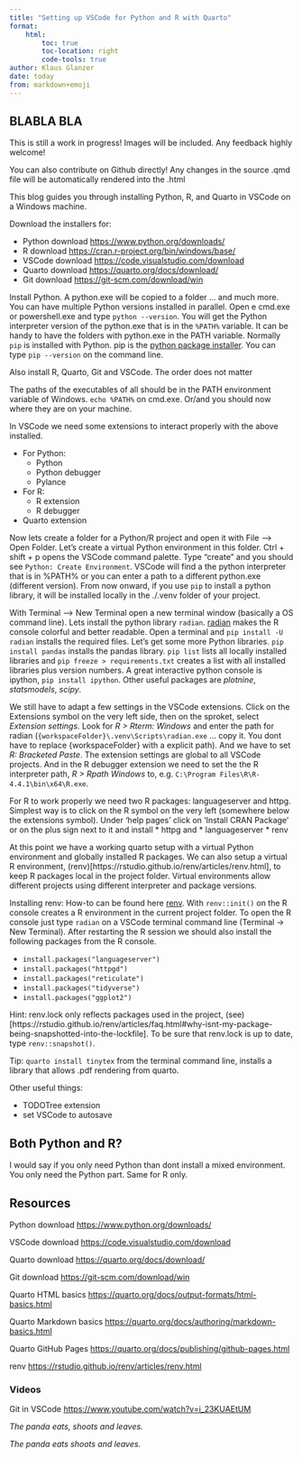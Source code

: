 ```yaml
---
title: "Setting up VSCode for Python and R with Quarto"
format: 
    html:
        toc: true
        toc-location: right
        code-tools: true
author: Klaus Glanzer
date: today
from: markdown+emoji
---
```


## BLABLA BLA

::: {.callout-note}
This is still a work in progress! Images will be included. Any feedback highly welcome! 
:::

::: {.callout-caution}
You can also contribute on Github directly! Any changes in the source .qmd file will be automatically rendered into the .html
:::

This blog guides you through installing Python, R, and Quarto in VSCode on a Windows machine.

Download the installers for:

*  Python download [https://www.python.org/downloads/](https://www.python.org/downloads/)
*  R download [https://cran.r-project.org/bin/windows/base/](https://cran.r-project.org/bin/windows/base/)
*  VSCode download [https://code.visualstudio.com/download](https://code.visualstudio.com/download)
*  Quarto download [https://quarto.org/docs/download/](https://quarto.org/docs/download/)
*  Git download [https://git-scm.com/download/win](https://git-scm.com/download/win)

Install Python. A python.exe will be copied to a folder ... and much more. You can have multiple Python versions installed in parallel. Open e cmd.exe or powershell.exe and type `python --version`. You will get the Python interpreter version of the python.exe that is in the `%PATH%` variable. It can be handy to have the folders with python.exe in the PATH variable. Normally `pip` is installed with Python. pip is the [python package installer](https://pip.pypa.io/en/stable/). You can type `pip --version` on the command line. 

Also install R, Quarto, Git and VSCode. The order does not matter

The paths of the executables of all should be in the PATH environment variable of Windows. `echo %PATH%` on cmd.exe. Or/and you should now where they are on your machine.

In VSCode we need some extensions to interact properly with the above installed. 

* For Python:
    + Python
    + Python debugger
    + Pylance
* For R:
    + R extension
    + R debugger
* Quarto extension

Now lets create a folder for a Python/R project and open it with File --> Open Folder. Let's create a virtual Python environment in this folder. Ctrl + shift + p opens the VSCode command palette. Type "create" and you should see `Python: Create Environment`. VSCode will find a the python interpreter that is in %PATH% or you can enter a path to a different python.exe (different version). From now onward, if you use `pip` to install a python library, it will be installed locally in the ./.venv folder of your project. 

With Terminal --> New Terminal open a new terminal window (basically a OS command line). Lets install the python library `radian`. [radian](https://github.com/randy3k/radian) makes the R console colorful and better readable. Open a terminal and `pip install -U radian` installs the required files. Let's get some more Python libraries. `pip install pandas` installs the pandas library. `pip list` lists all locally installed libraries and `pip freeze > requirements.txt` creates a list with all installed libraries plus version numbers. A great interactive python console is ipython, `pip install ipython`. Other useful packages are *plotnine*, *statsmodels*, *scipy*.

We still have to adapt a few settings in the VSCode extensions. Click on the Extensions symbol on the very left side, then on the sproket, select *Extension settings*. Look for *R > Rterm: Windows* and enter the path for radian (`{workspaceFolder}\.venv\Scripts\radian.exe` ... copy it. You dont have to replace {workspaceFolder} with a explicit path). And we have to set *R: Bracketed Paste*. The extension settings are global to all VSCode projects. And in the R debugger extension we need to set the the R interpreter path, *R > Rpath Windows* to, e.g. `C:\Program Files\R\R-4.4.1\bin\x64\R.exe`.

For R to work properly we need two R packages: languageserver and httpg. Simplest way is to click on the R symbol on the very left (somewhere below the extensions symbol). Under 'help pages' click on 'Install CRAN Package' or on the plus sign next to it and install 
* httpg and 
* languageserver
* renv

At this point we have a working quarto setup with a virtual Python environment and globally installed R packages. We can also setup a virtual R environment, (renv)[https://rstudio.github.io/renv/articles/renv.html], to keep R packages local in the project folder. Virtual environments allow different projects using different interpreter and package versions.

Installing renv:
How-to can be found here [renv](https://rstudio.github.io/renv/articles/renv.html). With `renv::init()` on the R console creates a R environment in the current project folder. To open the R console just type `radian` on a VSCode terminal command line (Terminal -> New Terminal). After restarting the R session we should also install the following packages from the R console.

* `install.packages("languageserver")`
* `install.packages("httpgd")`
* `install.packages("reticulate")`
* `install.packages("tidyverse")`
* `install.packages("ggplot2")`

 Hint: renv.lock only reflects packages used in the project, (see)[https://rstudio.github.io/renv/articles/faq.html#why-isnt-my-package-being-snapshotted-into-the-lockfile]. To be sure that renv.lock is up to date, type `renv::snapshot()`.


Tip: `quarto install tinytex` from the terminal command line, installs a library that allows .pdf rendering from quarto.

Other useful things:

* TODOTree extension
* set VSCode to autosave

::: {.callout-important}
## Both Python and R?
I would say if you only need Python than dont install a mixed environment. You only need the Python part. Same for R only. 
:::

## Resources

Python download [https://www.python.org/downloads/](https://www.python.org/downloads/)

VSCode download [https://code.visualstudio.com/download](https://code.visualstudio.com/download)

Quarto download [https://quarto.org/docs/download/](https://quarto.org/docs/download/)

Git download [https://git-scm.com/download/win](https://git-scm.com/download/win)

Quarto HTML basics [https://quarto.org/docs/output-formats/html-basics.html](https://quarto.org/docs/output-formats/html-basics.html)

Quarto Markdown basics [https://quarto.org/docs/authoring/markdown-basics.html](https://quarto.org/docs/authoring/markdown-basics.html)

Quarto GitHub Pages [https://quarto.org/docs/publishing/github-pages.html](https://quarto.org/docs/publishing/github-pages.html)

renv [https://rstudio.github.io/renv/articles/renv.html](https://rstudio.github.io/renv/articles/renv.html)


### Videos

Git in VSCode [https://www.youtube.com/watch?v=i_23KUAEtUM](https://www.youtube.com/watch?v=i_23KUAEtUM)

*The panda eats, shoots and leaves.*

*The panda eats shoots and leaves.*
